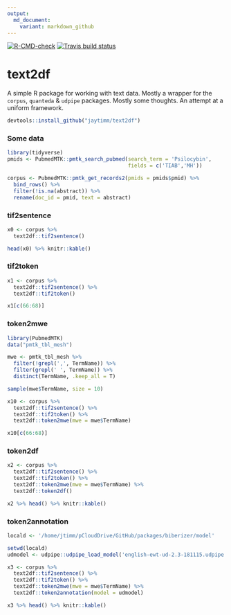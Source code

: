 ```yaml
---
output:
  md_document:
    variant: markdown_github
---
```


<!-- badges: start -->
[![R-CMD-check](https://github.com/jaytimm/text2df/workflows/R-CMD-check/badge.svg)](https://github.com/jaytimm/text2df/actions)
[![Travis build status](https://app.travis-ci.com/jaytimm/text2df.svg?branch=master)](https://app.travis-ci.com/jaytimm/text2df)
<!-- badges: end -->


# text2df 

A simple R package for working with text data.  Mostly a wrapper for the `corpus`, `quanteda` & `udpipe` packages.  Mostly some thoughts. An attempt at a uniform framework.  


```r
devtools::install_github("jaytimm/text2df")
```



### Some data

```r
library(tidyverse)
pmids <- PubmedMTK::pmtk_search_pubmed(search_term = 'Psilocybin', 
                                       fields = c('TIAB','MH'))

corpus <- PubmedMTK::pmtk_get_records2(pmids = pmids$pmid) %>%
  bind_rows() %>%
  filter(!is.na(abstract)) %>%
  rename(doc_id = pmid, text = abstract)
```




### tif2sentence

```r
x0 <- corpus %>% 
  text2df::tif2sentence()

head(x0) %>% knitr::kable()
```




### tif2token

```r
x1 <- corpus %>% 
  text2df::tif2sentence() %>%
  text2df::tif2token()

x1[c(66:68)]
```




### token2mwe

```r
library(PubmedMTK)
data("pmtk_tbl_mesh")

mwe <- pmtk_tbl_mesh %>%
  filter(!grepl(',', TermName)) %>%
  filter(grepl(' ', TermName)) %>%
  distinct(TermName, .keep_all = T) 

sample(mwe$TermName, size = 10)
```



```r
x10 <- corpus %>% 
  text2df::tif2sentence() %>%
  text2df::tif2token() %>%
  text2df::token2mwe(mwe = mwe$TermName)

x10[c(66:68)]
```





### token2df

```r
x2 <- corpus %>% 
  text2df::tif2sentence() %>%
  text2df::tif2token() %>%
  text2df::token2mwe(mwe = mwe$TermName) %>%
  text2df::token2df()

x2 %>% head() %>% knitr::kable()
```




### token2annotation

```r
locald <- '/home/jtimm/pCloudDrive/GitHub/packages/biberizer/model'
```


```r
setwd(locald)
udmodel <- udpipe::udpipe_load_model('english-ewt-ud-2.3-181115.udpipe')

x3 <- corpus %>% 
  text2df::tif2sentence() %>%
  text2df::tif2token() %>%
  text2df::token2mwe(mwe = mwe$TermName) %>%
  text2df::token2annotation(model = udmodel)

x3 %>% head() %>% knitr::kable()
```



